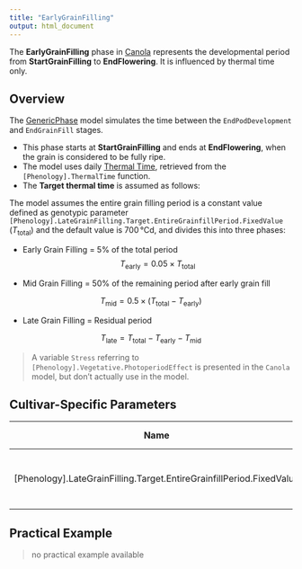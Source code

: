 ```yaml
---
title: "EarlyGrainFilling"
output: html_document
---
```



The **EarlyGrainFilling** phase in [Canola](/docs/Crops/Canola) represents the developmental period from **StartGrainFilling** to **EndFlowering**. It is influenced by thermal time only.

## Overview

The [GenericPhase](/docs/Models/PMF/Phenology/Phases/GenericPhase.qmd) model simulates the time between the `EndPodDevelopment` and `EndGrainFill` stages.

- This phase starts at **StartGrainFilling** and ends at **EndFlowering**, when the grain is considered to be fully ripe.
- The model uses daily [Thermal Time](ThermalTime.qmd), retrieved from the `[Phenology].ThermalTime` function.
- The **Target thermal time** is assumed as follows:



The model assumes the entire grain filling period is a constant value defined as genotypic parameter `[Phenology].LateGrainFilling.Target.EntireGrainfillPeriod.FixedValue` ($T_\text{total}$) and the default value is 700 °Cd, and divides this into three phases:

* Early Grain Filling = 5% of the total period
$$
T_\text{early} = 0.05 \times T_\text{total}
$$

* Mid Grain Filling = 50% of the remaining period after early grain fill

$$
T_\text{mid} = 0.5 \times (T_\text{total} - T_\text{early})
$$

* Late Grain Filling = Residual period

$$
T_\text{late} = T_\text{total} - T_\text{early} - T_\text{mid}
$$


> A variable `Stress` referring to `[Phenology].Vegetative.PhotoperiodEffect` is presented in the `Canola` model, but don't actually use in the model.


## Cultivar-Specific Parameters

| Name       | Description                                         | Default Value |
|------------|-----------------------------------------------------|---------------|
| [Phenology].LateGrainFilling.Target.EntireGrainfillPeriod.FixedValue  | Thermal time target during whole grain filling (°Cd)      | 700          |

## Practical Example

> no practical example available
